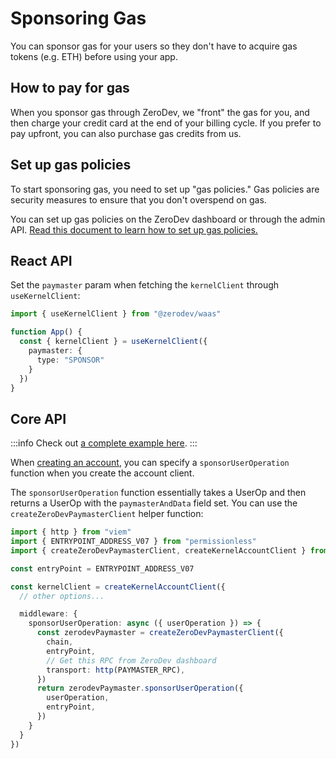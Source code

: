 # Sponsoring Gas

You can sponsor gas for your users so they don't have to acquire gas tokens (e.g. ETH) before using your app.

## How to pay for gas

When you sponsor gas through ZeroDev, we "front" the gas for you, and then charge your credit card at the end of your billing cycle.  If you prefer to pay upfront, you can also purchase gas credits from us.

## Set up gas policies

To start sponsoring gas, you need to set up "gas policies."  Gas policies are security measures to ensure that you don't overspend on gas.

You can set up gas policies on the ZeroDev dashboard or through the admin API.  [Read this document to learn how to set up gas policies.](/meta-infra/gas-policies)

## React API

Set the `paymaster` param when fetching the `kernelClient` through `useKernelClient`:

```ts
import { useKernelClient } from "@zerodev/waas"

function App() {
  const { kernelClient } = useKernelClient({
    paymaster: {
      type: "SPONSOR"
    }
  })
}
```

## Core API

:::info
Check out [a complete example here](https://github.com/zerodevapp/zerodev-examples/blob/main/create-account/main.ts).
:::

When [creating an account](/smart-wallet/creating-wallets), you can specify a `sponsorUserOperation` function when you create the account client.

The `sponsorUserOperation` function essentially takes a UserOp and then returns a UserOp with the `paymasterAndData` field set.  You can use the `createZeroDevPaymasterClient` helper function:

```typescript
import { http } from "viem"
import { ENTRYPOINT_ADDRESS_V07 } from "permissionless"
import { createZeroDevPaymasterClient, createKernelAccountClient } from "@zerodev/sdk"

const entryPoint = ENTRYPOINT_ADDRESS_V07

const kernelClient = createKernelAccountClient({
  // other options...

  middleware: {
    sponsorUserOperation: async ({ userOperation }) => {
      const zerodevPaymaster = createZeroDevPaymasterClient({
        chain,
        entryPoint,
        // Get this RPC from ZeroDev dashboard
        transport: http(PAYMASTER_RPC),
      })
      return zerodevPaymaster.sponsorUserOperation({
        userOperation,
        entryPoint,
      })
    }
  }
})
```

